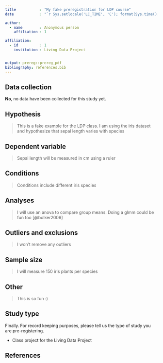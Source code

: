 ```yaml
---
title           : "My fake preregistration for LDP course"
date            : "`r Sys.setlocale('LC_TIME', 'C'); format(Sys.time(), '%d\\\\. %B %Y')`"

author: 
  - name        : Anonymous person
    affiliation : 1

affiliation:
  - id          : 1
    institution : Living Data Project


output: prereg::prereg_pdf
bibliography: references.bib
---
```


<!-- To keep pre-registrations to a reasonable length for readers, we recommend answers fit within a single page .pdf document, roughly 3200 characters. Read more about this here: https://aspredicted.org/messages/why_limits.php -->

## Data collection

<!-- Have any data been collected for this study already? (Note: "Yes" is not an accepted answer.) -->

**No**, no data have been collected for this study yet.

## Hypothesis

<!-- What's the main question being asked or hypothesis being tested in this study? -->

> This is a fake example for the LDP class. I am using the iris dataset and hypothesize that sepal length varies with species

## Dependent variable

<!-- Describe the key dependent variable(s) specifying how they will be measured. -->

> Sepal length will be measured in cm using a ruler

## Conditions

<!-- How many and which conditions will participants be assigned to? -->

> Conditions include different iris species

## Analyses

<!-- Specify exactly which analyses you will conduct to examine the main question/hypothesis. -->

> I will use an anova to compare group means. Doing a glmm could be fun too [@bolker2009]

## Outliers and exclusions

<!-- Describe exactly how outliers will be defined and handled, and your precise rule(s) for excluding observations. -->

> I won't remove any outliers

## Sample size

<!-- How many observations will be collected or what will determine sample size? No need to justify decision, but be precise about _exactly_ how the number will be determined. -->

> I will measure 150 iris plants per species

## Other

<!-- Anything else you would like to pre-register? (e.g., secondary analyses, variables collected for exploratory purposes, unusual analyses planned?) -->

> This is so fun :)

## Study type

Finally. For record keeping purposes, please tell us the type of study you are pre-registering.

-   Class project for the Living Data Project

## References

```{=tex}
\vspace{-2pc}
\setlength{\parindent}{-0.5in}
\setlength{\leftskip}{-1in}
\setlength{\parskip}{8pt}
```
\noindent
